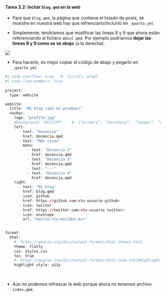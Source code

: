 ::: {.callout-important icon="false"}
#### Tarea 3.2: Incluir `blog.qmd` en la web

- Para que `blog.qmd`, la página que contiene el listado de posts, se muestre en nuestra web hay que refrenciarlo/incluirlo en `_quarto.yml`



- Simplemente, tendríamos que modificar las lineas 8 y 9 que ahora están referenciando al fichero `about.qmd`. Por ejemplo podríamos **dejar las lineas 8 y 9 como se ve abajo** (a la derecha):



![](./imagenes/tt_01/img_13gg-2.png){fig-align="center"}

- Para hacerlo, es mejor copiar el código de abajo y pegarlo en `_quarto.yml`

```r
#| code-overflow: wrap   #- {scroll, wrap}
#| code-line-numbers: true
 
project:
  type: website

website:
  title: "Mi blog (aún en pruebas)"
  navbar:
    logo: "profile.jpg"
    #background: "#CCCCFF"    #- {“primary”, “secondary”,  “danger”, “warning”, “light”, “dark”, or hex color} (el backgroung de la navbar)
    left: 
      - text: "Docencia"
        href: docencia.qmd
      - text: "Más cosas"
        menu:
          - text: "Docencia 2"
            href: docencia.qmd
          - text: "Docencia 3"
            href: docencia.qmd
          - text: "---"
          - text: "Docencia 4"
            href: docencia.qmd
    right:
      - text: "Mi blog"
        href: blog.qmd
      - icon: github
        href: https://github.com/<tu-usuario-github>
      - icon: twitter
        href: https://twitter.com/<tu-usuario twitter>
      - icon: envelope
        url: "mailto:<tu-mail@uv.es>"
 

format:
  html:
    #- https://quarto.org/docs/output-formats/html-themes.html
    theme: flatly  
    css: styles.css
    toc: true
    #- https://quarto.org/docs/output-formats/html-code.html#highlighting
    highlight-style: a11y

```


<br>

:::

- Aún no podemos refrescar la web porque ahora no tenemos archivo `index.qmd`. 



